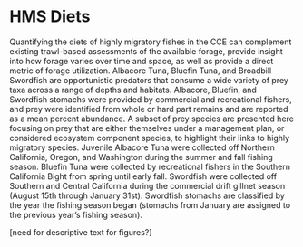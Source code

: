 # HMS Diets

Quantifying the diets of highly migratory fishes in the CCE can complement existing trawl-based assessments of the available forage, provide insight into how forage varies over time and space, as well as provide a direct metric of forage utilization. Albacore Tuna, Bluefin Tuna, and Broadbill Swordfish are opportunistic predators that consume a wide variety of prey taxa across a range of depths and habitats. Albacore, Bluefin, and Swordfish stomachs were provided by commercial and recreational fishers, and prey were identified from whole or hard part remains and are reported as a mean percent abundance. A subset of prey species are presented here focusing on prey that are either themselves under a management plan, or considered ecosystem component species, to highlight their links to highly migratory species. Juvenile Albacore Tuna were collected off Northern California, Oregon, and Washington during the summer and fall fishing season. Bluefin Tuna were collected by recreational fishers in the Southern California Bight from spring until early fall. Swordfish were collected off Southern and Central California during the commercial drift gillnet season (August 15th through January 31st). Swordfish stomachs are classified by the year the fishing season began (stomachs from January are assigned to the previous year’s fishing season).

[need for descriptive text for figures?]


